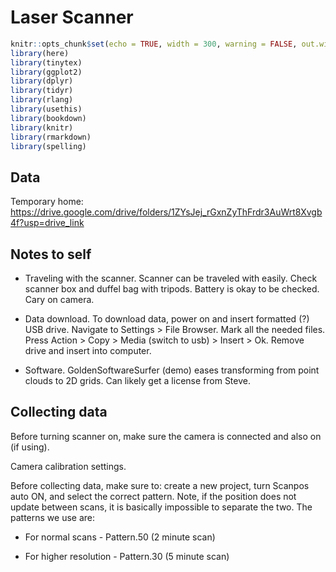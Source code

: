 # Laser Scanner

```r
knitr::opts_chunk$set(echo = TRUE, width = 300, warning = FALSE, out.width = "50%", fig.show = 'hold', fig.align = "center")
library(here)
library(tinytex)
library(ggplot2)
library(dplyr)
library(tidyr)
library(rlang)
library(usethis)
library(bookdown)
library(knitr)
library(rmarkdown)
library(spelling)
```

## Data

Temporary home: <https://drive.google.com/drive/folders/1ZYsJej_rGxnZyThFrdr3AuWrt8Xvgb4f?usp=drive_link>

## Notes to self

-   Traveling with the scanner. Scanner can be traveled with easily. Check scanner box and duffel bag with tripods. Battery is okay to be checked. Cary on camera.

-   Data download. To download data, power on and insert formatted (?) USB drive. Navigate to Settings \> File Browser. Mark all the needed files. Press Action \> Copy \> Media (switch to usb) \> Insert \> Ok. Remove drive and insert into computer.

-   Software. GoldenSoftwareSurfer (demo) eases transforming from point clouds to 2D grids. Can likely get a license from Steve.

## Collecting data

Before turning scanner on, make sure the camera is connected and also on (if using).

Camera calibration settings.

Before collecting data, make sure to: create a new project, turn Scanpos auto ON, and select the correct pattern. Note, if the position does not update between scans, it is basically impossible to separate the two. The patterns we use are:

-   For normal scans - Pattern.50 (2 minute scan)

-   For higher resolution - Pattern.30 (5 minute scan)

